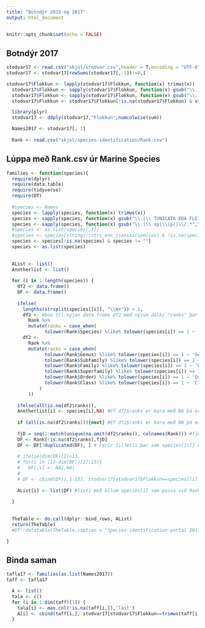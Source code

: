 ```yaml
---
title: "Botndýr 2015 og 2017"
output: html_document
---
```


```r
knitr::opts_chunk$set(echo = FALSE)
```

## Botndýr 2017

```r
stodvar17 <- read.csv("skjol/stodvar.csv",header = T,encoding = "UTF-8",row.names = NULL)
stodvar17 <- stodvar17[rowSums(stodvar17[,-1])!=0,]

stodvar17$Flokkun <- lapply(stodvar17$Flokkun, function(x) trimws(x))
  stodvar17$Flokkun <- sapply(stodvar17$Flokkun, function(x) gsub("\\.|\\ TUNICATA EÐA FLEIRI?|\\ lirfur|\\ nýsestir|\\ ungv|\\ ungviði|\\ juv|\\ sp|\\(p)|\\/.*","",x))
  stodvar17$Flokkun <- sapply(stodvar17$Flokkun, function(x) gsub("\\.|\\ sp|\\(p)|\\/.*","",x))
  stodvar17$Flokkun <- stodvar17$Flokkun[!is.na(stodvar17$Flokkun) & stodvar17$Flokkun != ""]

  library(plyr)
  stodvar17 <- ddply(stodvar17,"Flokkun",numcolwise(sum))

  Names2017 <- stodvar17[, 1]
  
  Rank <- read.csv("skjol/species-identification/Rank.csv")

```

## Lúppa með Rank.csv úr Marine Species

```r
families <- function(species){
  require(dplyr)
  require(data.table)
  require(tidyverse)
  require(DT)
  
  #species <- Names
  species <- lapply(species, function(x) trimws(x))
  species <- sapply(species, function(x) gsub("\\.|\\ TUNICATA EÐA FLEIRI?|\\ lirfur|\\ nýsestir|\\ ungv|\\ juv|\\ sp|\\(p)|\\/.*","",x))
  species <- sapply(species, function(x) gsub("\\.|\\ sp|\\(p)|\\/.*","",x))
  #species <- as.list(species[,1])
  #species <- species[stringi::stri_enc_isascii(species) & !is.na(species) & species != ""]
  species <- species[!is.na(species) & species != ""]
  species <- as.list(species)
  
  
  AList <- list()
  Anotherlist <- list()
  
  for (i in 1:length(species)) {
    df2 <- data.frame()
    DF <- data.frame()
    
    ifelse(
      lengths(strsplit(species[[i]], "\\W+")) > 1,
      df2 <- #búa til nýjan data frame df2 með nýjum dálki "ranks" þar sem orðið species, genus, subfamily osfrv. kemur fyrir í línu þeirrar tegundar "i" sem um ræðir.
        Rank %>%
        mutate(ranks = case_when(
              tolower(Rank$Species) %like% tolower(species[i]) == 1 ~ 'Species')),
      df2 <-
        Rank %>%
        mutate(ranks = case_when(
              tolower(Rank$Genus) %like% tolower(species[i]) == 1 ~ 'Genus',
              tolower(Rank$Subfamily) %like% tolower(species[i]) == 1 ~ 'Subfamily',
              tolower(Rank$Family) %like% tolower(species[i]) == 1 ~ 'Family',
              tolower(Rank$Superfamily) %like% tolower(species[i]) == 1 ~ 'Superfamily',
              tolower(Rank$Order) %like% tolower(species[i]) == 1 ~ 'Order',
              tolower(Rank$Class) %like% tolower(species[i]) == 1 ~ 'Class'
            )
        ))
    
    ifelse(all(is.na(df2$ranks)),
    Anotherlist[i] <- species[i],NA) #Ef df2$ranks er bara með NA þá er species[i] sett til hliðar með öðrum sem passa ekki við neitt í Rank.csv
    
    if (all(is.na(df2$ranks))){next} #Ef df2$ranks er bara með NA þá er farið í næsta i
    
    fjD = seq(1:match(unique(na.omit(df2$ranks)), colnames(Rank))) #fjöldi dálka til að sækja úr Rank.csv fyrir tiltekna línu í species
    DF <- Rank[!is.na(df2$ranks),fjD]
    DF <- DF[!duplicated(DF), ] # Fyrir tilfelli þar sem species[[i]] er hærri flokkunareining en tegund. Til dæmis er Amphipoda yfir 400
    
    # ifelse(dim(DF)[2]<13,
    # for(i in (13-dim(DF))[2]:13){
    #   DF[,i] <- NA},NA)
    # 
    # DF <- cbind(DF[i,1:13], stodvar17[stodvar17$Flokkun==species[[i]],2:6])
    
    AList[i] <- list(DF) #listi með öllum species[i] sem passa við Rank.csv
    
  }
  
  
  TheTable <- do.call(dplyr::bind_rows, AList)
  return(TheTable)
  #DT::datatable(TheTable,caption = "Species-identification-portal 2017")

}


```


## Binda saman

```r
tafla17 <- families(as.list(Names2017))  
taff <- tafla17

  A <- list()
  tala <- c()
  for (i in 1:dim(taff)[1]) {
    tala[i] <- max.col(!is.na(taff[i,]),'last')
    A[i] <- cbind(taff[i,], stodvar17[stodvar17$Flokkun==trimws(taff[i,tala[i]]),-1])
  }

```